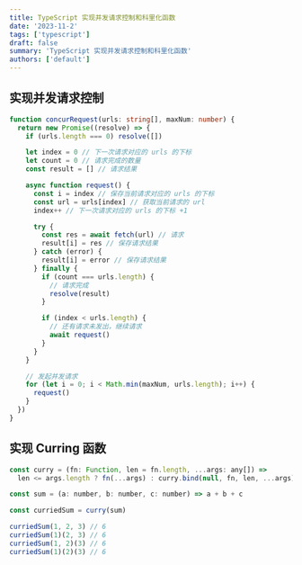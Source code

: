 ```yaml
---
title: TypeScript 实现并发请求控制和科里化函数
date: '2023-11-2'
tags: ['typescript']
draft: false
summary: 'TypeScript 实现并发请求控制和科里化函数'
authors: ['default']
---
```


## 实现并发请求控制

```ts
function concurRequest(urls: string[], maxNum: number) {
  return new Promise((resolve) => {
    if (urls.length === 0) resolve([])

    let index = 0 // 下一次请求对应的 urls 的下标
    let count = 0 // 请求完成的数量
    const result = [] // 请求结果

    async function request() {
      const i = index // 保存当前请求对应的 urls 的下标
      const url = urls[index] // 获取当前请求的 url
      index++ // 下一次请求对应的 urls 的下标 +1

      try {
        const res = await fetch(url) // 请求
        result[i] = res // 保存请求结果
      } catch (error) {
        result[i] = error // 保存请求结果
      } finally {
        if (count === urls.length) {
          // 请求完成
          resolve(result)
        }

        if (index < urls.length) {
          // 还有请求未发出，继续请求
          await request()
        }
      }
    }

    // 发起并发请求
    for (let i = 0; i < Math.min(maxNum, urls.length); i++) {
      request()
    }
  })
}
```

## 实现 Curring 函数

```js
const curry = (fn: Function, len = fn.length, ...args: any[]) =>
  len <= args.length ? fn(...args) : curry.bind(null, fn, len, ...args)

const sum = (a: number, b: number, c: number) => a + b + c

const curriedSum = curry(sum)

curriedSum(1, 2, 3) // 6
curriedSum(1)(2, 3) // 6
curriedSum(1, 2)(3) // 6
curriedSum(1)(2)(3) // 6
```
